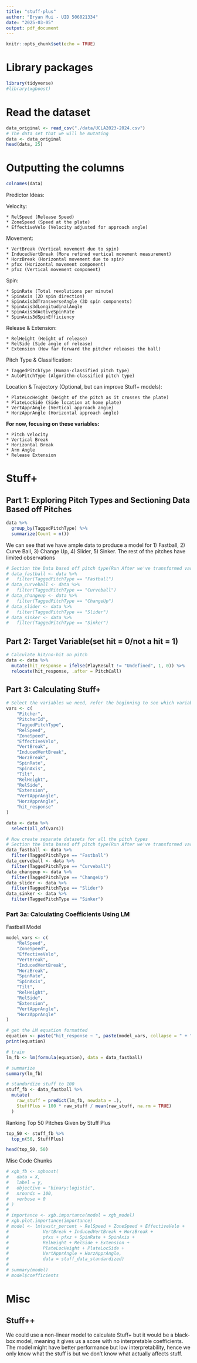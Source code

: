 ```yaml
---
title: "stuff-plus"
author: "Bryan Mui - UID 506021334"
date: "2025-03-05"
output: pdf_document
---
```


```r
knitr::opts_chunk$set(echo = TRUE)
```

# Library packages

```r
library(tidyverse)
#library(xgboost)
```

# Read the dataset

```r
data_original <- read_csv("./data/UCLA2023-2024.csv")
# The data set that we will be mutating
data <- data_original
head(data, 25)
```


# Outputting the columns

```r
colnames(data)
```

Predictor Ideas:

Velocity:

    * RelSpeed (Release Speed)
    * ZoneSpeed (Speed at the plate)
    * EffectiveVelo (Velocity adjusted for approach angle)

Movement:

    * VertBreak (Vertical movement due to spin)
    * InducedVertBreak (More refined vertical movement measurement)
    * HorzBreak (Horizontal movement due to spin)
    * pfxx (Horizontal movement component)
    * pfxz (Vertical movement component)

Spin:

    * SpinRate (Total revolutions per minute)
    * SpinAxis (2D spin direction)
    * SpinAxis3dTransverseAngle (3D spin components)
    * SpinAxis3dLongitudinalAngle
    * SpinAxis3dActiveSpinRate
    * SpinAxis3dSpinEfficiency

Release & Extension:

    * RelHeight (Height of release)
    * RelSide (Side angle of release)
    * Extension (How far forward the pitcher releases the ball)

Pitch Type & Classification:

    * TaggedPitchType (Human-classified pitch type)
    * AutoPitchType (Algorithm-classified pitch type)

Location & Trajectory (Optional, but can improve Stuff+ models):

    * PlateLocHeight (Height of the pitch as it crosses the plate)
    * PlateLocSide (Side location at home plate)
    * VertApprAngle (Vertical approach angle)
    * HorzApprAngle (Horizontal approach angle)
    
    
**For now, focusing on these variables:**

    * Pitch Velocity
    * Vertical Break
    * Horizontal Break 
    * Arm Angle 
    * Release Extension
    
    
# Stuff+ 

## Part 1: Exploring Pitch Types and Sectioning Data Based off Pitches

```r
data %>% 
  group_by(TaggedPitchType) %>%
  summarize(Count = n())
```
We can see that we have ample data to produce a model for 1) Fastball, 2) Curve Ball, 3) Change Up, 4) Slider, 5) Sinker. The rest of the pitches have limited observations

```r
# Section the Data based off pitch type(Run After we've transformed variables)
# data_fastball <- data %>%
#   filter(TaggedPitchType == "Fastball")
# data_curveball <- data %>%
#   filter(TaggedPitchType == "Curveball")
# data_changeup <- data %>%
#   filter(TaggedPitchType == "ChangeUp")
# data_slider <- data %>%
#   filter(TaggedPitchType == "Slider")
# data_sinker <- data %>%
#   filter(TaggedPitchType == "Sinker")
```

    
## Part 2: Target Variable(set hit = 0/not a hit = 1)

```r
# Calculate hit/no-hit on pitch
data <- data %>%
  mutate(hit_response = ifelse(PlayResult != "Undefined", 1, 0)) %>%
  relocate(hit_response, .after = PitchCall)
```

    
    
## Part 3: Calculating Stuff+

```r
# Select the variables we need, refer the beginning to see which variables are being selected
vars <- c(
    "Pitcher",
    "PitcherId",
    "TaggedPitchType",
    "RelSpeed",
    "ZoneSpeed",
    "EffectiveVelo",
    "VertBreak",
    "InducedVertBreak",
    "HorzBreak",
    "SpinRate",
    "SpinAxis",
    "Tilt",
    "RelHeight",
    "RelSide",
    "Extension",
    "VertApprAngle",
    "HorzApprAngle",
    "hit_response"
)

data <- data %>%
  select(all_of(vars))

# Now create separate datasets for all the pitch types
# Section the Data based off pitch type(Run After we've transformed variables)
data_fastball <- data %>%
  filter(TaggedPitchType == "Fastball")
data_curveball <- data %>%
  filter(TaggedPitchType == "Curveball")
data_changeup <- data %>%
  filter(TaggedPitchType == "ChangeUp")
data_slider <- data %>%
  filter(TaggedPitchType == "Slider")
data_sinker <- data %>%
  filter(TaggedPitchType == "Sinker")
```

### Part 3a: Calculating Coefficients Using LM

Fastball Model

```r
model_vars <- c(
    "RelSpeed",
    "ZoneSpeed",
    "EffectiveVelo",
    "VertBreak",
    "InducedVertBreak",
    "HorzBreak",
    "SpinRate",
    "SpinAxis",
    "Tilt",
    "RelHeight",
    "RelSide",
    "Extension",
    "VertApprAngle",
    "HorzApprAngle"
)

# get the LM equation formatted
equation <- paste("hit_response ~ ", paste(model_vars, collapse = " + "))
print(equation)

# train
lm_fb <- lm(formula(equation), data = data_fastball)

# summarize
summary(lm_fb)

# standardize stuff to 100
stuff_fb <- data_fastball %>%
  mutate(
    raw_stuff = predict(lm_fb, newdata = .),
    StuffPlus = 100 * raw_stuff / mean(raw_stuff, na.rm = TRUE)
  )
```

Ranking Top 50 Pitches Given by Stuff Plus

```r
top_50 <- stuff_fb %>%
  top_n(50, StuffPlus)

head(top_50, 50)
```




Misc Code Chunks
```r
# xgb_fb <- xgboost(
#   data = X,
#   label = y,
#   objective = "binary:logistic",
#   nrounds = 100,
#   verbose = 0
# )
# 
# importance <- xgb.importance(model = xgb_model)
# xgb.plot.importance(importance)
# model <- lm(swstr_percent ~ RelSpeed + ZoneSpeed + EffectiveVelo +
#             VertBreak + InducedVertBreak + HorzBreak +
#             pfxx + pfxz + SpinRate + SpinAxis +
#             RelHeight + RelSide + Extension +
#             PlateLocHeight + PlateLocSide +
#             VertApprAngle + HorzApprAngle,
#             data = stuff_data_standardized)
# 
# summary(model)
# model$coefficients
```


# Misc

## Stuff++ 

We could use a non-linear model to calculate Stuff+ but it would be a black-box model, meaning it gives us a score with no interpretable coefficients. The model might have better performance but low interpretability, hence we only know what the stuff is but we don't know what actually affects stuff.
